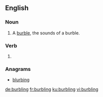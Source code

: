 ==English==

===Noun===
{{en-noun}}

# A [[burble]], the sounds of a burble.

===Verb===
{{head|en|present participle}}

# {{present participle of|burble|lang=en|nocat=1}}

===Anagrams===
* [[blurbing#English|blurbing]]

[[de:burbling]]
[[fr:burbling]]
[[ku:burbling]]
[[vi:burbling]]